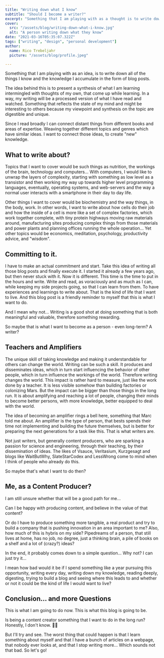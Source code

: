 ```yaml
---
title: "Writing down what I know"
subtitle: "Should I become a writer?"
excerpt: "Something that I am playing with as a thought is to write down all of the things that I know and the knowledge that I accumulate in the form of blog posts."
cover:
  src: "/assets/blog/writing-down-what-i-know.jpg"
  alt: "A person writing down what they know"
date: "2021-03-16T05:35:07.322Z"
tags: ["writing", "design", "personal development"]
author:
  name: Rico Trebeljahr
  picture: "/assets/blog/profile.jpeg"

---
```


Something that I am playing with as an idea, is to write down all of the things I know and the knowledge I accumulate in the form of blog posts.

The idea behind this is to present a synthesis of what I am learning intermingled with thoughts of my own, that come up while learning. In a way, my writing will be a processed version of what I have read and watched. Something that reflects the state of my mind and might be interesting to others because my viewpoint and synthesis on the topic are digestible and unique.

Since I read broadly I can connect distant things from different books and areas of expertise. Weaving together different topics and genres which have similar ideas. I want to connect those ideas, to create "new" knowledge.

## What to write about?

Topics that I want to cover would be such things as nutrition, the workings of the brain, technology and computers... With computers, I would like to unwrap the layers of complexity, starting with something as low level as a transistor and then working my way up towards higher level programming languages, eventually, operating systems, and web-servers and the way a normal user interacts with a smartphone in their day to day life. 

Other things I want to cover would be biochemistry and the way things, in the body, work. In other words, I want to write about how cells do their job and how the inside of a cell is more like a set of complex factories, which work together complete, with tiny protein highways moving raw materials around, manufacturing sites producing complex things from those materials and power plants and planning offices running the whole operation... Yet other topics would be economics, meditation, psychology, productivity advice, and "wisdom".

## Committing to it.

I have to make an actual commitment and start. Take this idea of writing all those blog posts and finally execute it. I started it already a few years ago, but then never stuck with it. Now it is different. This time is the time to put in the hours and write. Write and read, as voraciously and as much as I can, while keeping my side projects going, so that I can learn from them. To have experiences and learnings to write about. That is the kind of life that I want to live. And this blog post is a friendly reminder to myself that this is what I want to do.

And I mean why not... Writing is a good shot at doing something that is both meaningful and valuable, therefore something rewarding.

So maybe that is what I want to become as a person - even long-term? A writer?

## Teachers and Amplifiers

The unique skill of taking knowledge and making it understandable for others can change the world. Writing can be such a skill. It produces and disseminates ideas, which in turn start influencing the behavior of other people, which in turn influence the workings of the world. Therefore writing changes the world. This impact is rather hard to measure, just like the work done by a teacher. It is less visible somehow than building factories or colonizing Mars. But the impact can be bigger than those things in the long run. It is about amplifying and reaching a lot of people, changing their minds to become better persons, with more knowledge, better equipped to deal with the world.

The idea of becoming an amplifier rings a bell here, something that Marc told me about. An amplifier is the type of person, that bests spends their time not implementing and building the future themselves, but is better for preparing the next generations for a task like this. That is what writers are.

Not just writers, but generally content producers, who are sparking a passion for science and engineering, through their teaching, by their dissemination of ideas. The likes of Vsauce, Veritasium, Kurzgesagt and blogs like WaitButWhy, SlateStarCodex and LessWrong come to mind when I think of people who already do this.

So maybe that's what I want to do then?

## Me, as a Content Producer?

I am still unsure whether that will be a good path for me... 

Can I be happy with producing content, and believe in the value of that content?

Or do I have to produce something more tangible, a real product and try to build a company that is pushing innovation in an area important to me? Also, how much of this is hybris on my side? Pipedreams of a person, that still lives at home, has no job, no degree, just a thinking brain, a pile of books on a shelf and a lot of (crazy?) ideas?

In the end, it probably comes down to a simple question... Why not? I can just try it...

I mean how bad would it be if I spend something like a year pursuing this opportunity, writing every day, writing down my knowledge, reading deeply, digesting, trying to build a blog and seeing where this leads to and whether or not it could be the kind of life I would want to live?

## Conclusion... and more Questions

This is what I am going to do now. This is what this blog is going to be.

Is being a content creator something that I want to do in the long run? Honestly, I  don't know. 🤷‍♂️

But I'll try and see. The worst thing that could happen is that I learn something about myself and that I have a bunch of articles on a webpage, that nobody ever looks at, and that I stop writing more... Which sounds not that bad. So let's go!

